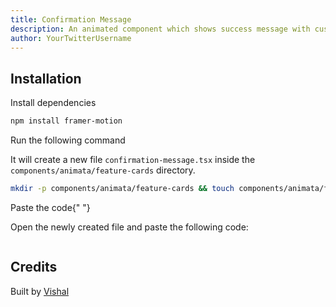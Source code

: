 ```yaml
---
title: Confirmation Message
description: An animated component which shows success message with custom name and description.
author: YourTwitterUsername
---
```


<ComponentPreview name="feature-cards-confirmation-message--docs" />

## Installation

<Steps>
<Step>Install dependencies</Step>

```bash
npm install framer-motion
```

<Step>Run the following command</Step>

It will create a new file `confirmation-message.tsx` inside the `components/animata/feature-cards` directory.

```bash
mkdir -p components/animata/feature-cards && touch components/animata/feature-cards/confirmation-message.tsx
```

<Step>Paste the code</Step>{" "}

Open the newly created file and paste the following code:

```jsx file=<rootDir>/animata/feature-cards/confirmation-message.tsx

```

</Steps>

## Credits

Built by [Vishal](https://github.com/Pikachu-345)
